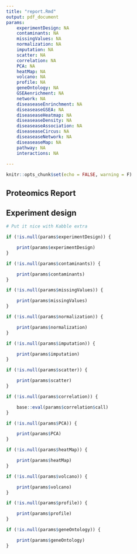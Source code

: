 ```yaml
---
title: "report.Rmd"
output: pdf_document
params:
    experimentDesign: NA
    contaminants: NA
    missingValues: NA
    normalization: NA
    imputation: NA
    scatter: NA
    correlation: NA
    PCA: NA
    heatMap: NA
    volcano: NA
    profile: NA
    geneOntology: NA
    GSEAenrichment: NA
    network: NA
    diseaseaseEnrinchment: NA
    diseaseaseGSEA: NA
    diseaseaseHeatmap: NA
    diseaseaseDensity: NA
    diseaseaseAssociation: NA
    diseaseaseCircus: NA
    diseaseaseNetwork: NA
    diseaseaseMap: NA
    pathway: NA
    interactions: NA
    
---
```


```r
knitr::opts_chunk$set(echo = FALSE, warning = F)
```

## Proteomics Report



## Experiment design

```r
# Put it nice with Kabble extra

if (!is.null(params$experimentDesign)) {

    print(params$experimentDesign)
}

```

\newpage

```r
if (!is.null(params$contaminants)) {

    print(params$contaminants)
}

```

\newpage


```r
if (!is.null(params$missingValues)) {

    print(params$missingValues)
}
```

\newpage

```r
if (!is.null(params$normalization)) {

    print(params$normalization)
}
```

```r
if (!is.null(params$imputation)) {

    print(params$imputation)
}
```

\newpage


```r

if (!is.null(params$scatter)) {

    print(params$scatter)        
}
```

```r

if (!is.null(params$correlation)) {

    base::eval(params$correlation$call)        
}
```


```r

if (!is.null(params$PCA)) {

    print(params$PCA)            
}
```

```r

if (!is.null(params$heatMap)) {

    print(params$heatMap)        
}
```

```r

if (!is.null(params$volcano)) {

    print(params$volcano)            
}
```

```r

if (!is.null(params$profile)) {

    print(params$profile)            
}
```

```r

if (!is.null(params$geneOntology)) {

    print(params$geneOntology)            
}
```

